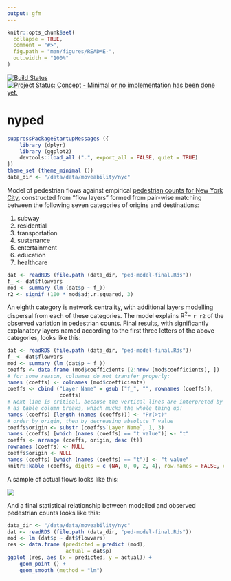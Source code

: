 ```yaml
---
output: gfm
---
```


<!-- README.md is generated from README.Rmd. Please edit that file -->

```r
knitr::opts_chunk$set(
  collapse = TRUE,
  comment = "#>",
  fig.path = "man/figures/README-",
  out.width = "100%"
)
```

[![Build Status](https://travis-ci.org/ATFutures/nyped.svg)](https://travis-ci.org/ATFutures/nyped) 
[![Project Status: Concept - Minimal or no implementation has been done yet.](http://www.repostatus.org/badges/0.1.0/concept.svg)](http://www.repostatus.org/#concept)

# nyped

```r
suppressPackageStartupMessages ({
    library (dplyr)
    library (ggplot2)
    devtools::load_all (".", export_all = FALSE, quiet = TRUE)
})
theme_set (theme_minimal ())
data_dir <- "/data/data/moveability/nyc"
```
Model of pedestrian flows against empirical [pedestrian counts for New York
City](https://www1.nyc.gov/html/dot/html/about/datafeeds.shtml#Pedestrians),
constructed from "flow layers" formed from pair-wise matching between the
following seven categories of origins and destinations:

1. subway
2. residential
3. transportation
4. sustenance
5. entertainment
6. education
7. healthcare

```r
dat <- readRDS (file.path (data_dir, "ped-model-final.Rds"))
f_ <- dat$flowvars
mod <- summary (lm (dat$p ~ f_))
r2 <- signif (100 * mod$adj.r.squared, 3)
```
An eighth category is network centrality, with additional layers modelling
dispersal from each of these categories. The model explains R<sup>2</sup>=
`r r2` of the observed variation in pedestrian counts. Final results, with
significantly explanatory layers named according to the first three letters of
the above categories, looks like this:


```r
dat <- readRDS (file.path (data_dir, "ped-model-final.Rds"))
f_ <- dat$flowvars
mod <- summary (lm (dat$p ~ f_))
coeffs <- data.frame (mod$coefficients [2:nrow (mod$coefficients), ])
# for some reason, colnames do not transfer properly:
names (coeffs) <- colnames (mod$coefficients)
coeffs <- cbind ("Layer Name" = gsub ("f_", "", rownames (coeffs)),
                 coeffs)
# Next line is critical, because the vertical lines are interpreted by markdown
# as table column breaks, which mucks the whole thing up!
names (coeffs) [length (names (coeffs))] <- "Pr(>t)"
# order by origin, then by decreasing absolute T value
coeffs$origin <- substr (coeffs$`Layer Name`, 1, 3)
names (coeffs) [which (names (coeffs) == "t value")] <- "t"
coeffs <- arrange (coeffs, origin, desc (t))
rownames (coeffs) <- NULL
coeffs$origin <- NULL
names (coeffs) [which (names (coeffs) == "t")] <- "t value"
knitr::kable (coeffs, digits = c (NA, 0, 0, 2, 4), row.names = FALSE, caption = "Table 1. Statistical parameters of final model of pedestrian flows through New York City.")
```

A sample of actual flows looks like this:

![](./man/figures/flowmap.png)

And a final statistical relationship between modelled and observed pedestrian
counts looks like this:
```r
data_dir <- "/data/data/moveability/nyc"
dat <- readRDS (file.path (data_dir, "ped-model-final.Rds"))
mod <- lm (dat$p ~ dat$flowvars)
res <- data.frame (predicted = predict (mod),
                   actual = dat$p)
ggplot (res, aes (x = predicted, y = actual)) +
    geom_point () +
    geom_smooth (method = "lm")
```
